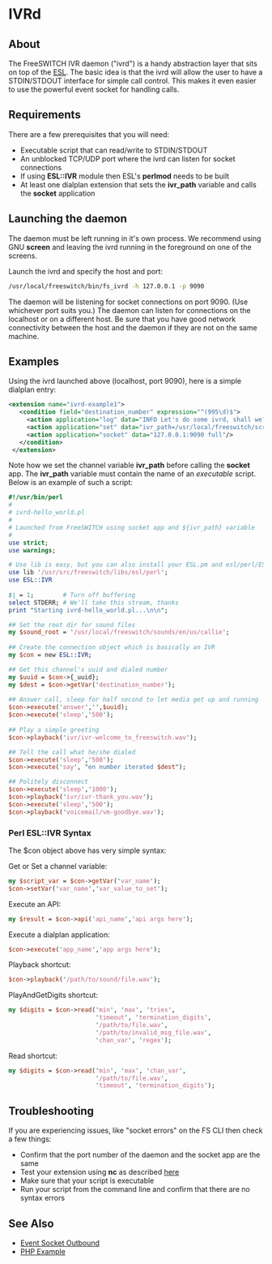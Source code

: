 
# IVRd 

 

## About

The FreeSWITCH IVR daemon ("ivrd") is a handy abstraction layer that sits on top of the [ESL](../Modules/mod_esl_6587340.mdx#about). The basic idea is that the ivrd will allow the user to have a STDIN/STDOUT interface for simple call control. This makes it even easier to use the powerful event socket for handling calls.

## Requirements

There are a few prerequisites that you will need:

* Executable script that can read/write to STDIN/STDOUT
* An unblocked TCP/UDP port where the ivrd can listen for socket connections
* If using **ESL::IVR** module then ESL's **perlmod** needs to be built
* At least one dialplan extension that sets the **ivr\_path** variable and calls the **socket** application

## Launching the daemon

The daemon must be left running in it's own process. We recommend using GNU **screen** and leaving the ivrd running in the foreground on one of the screens.

Launch the ivrd and specify the host and port:

```bash
/usr/local/freeswitch/bin/fs_ivrd -h 127.0.0.1 -p 9090
```

The daemon will be listening for socket connections on port 9090\. (Use whichever port suits you.) The daemon can listen for connections on the localhost or on a different host. Be sure that you have good network connectivity between the host and the daemon if they are not on the same machine.

## Examples

Using the ivrd launched above (localhost, port 9090), here is a simple dialplan entry:

```xml
<extension name="ivrd-example1">
   <condition field="destination_number" expression="^(995\d)$">
     <action application="log" data="INFO Let's do some ivrd, shall we?"/>
     <action application="set" data="ivr_path=/usr/local/freeswitch/scripts/ivrd-hello_world.pl"/>
     <action application="socket" data="127.0.0.1:9090 full"/>
   </condition>                     
 </extension>
```

Note how we set the channel variable **ivr\_path** before calling the **socket** app. The **ivr\_path** variable must contain the name of an _executable_ script. Below is an example of such a script:

```perl
#!/usr/bin/perl
#
# ivrd-hello_world.pl                 
#
# Launched from FreeSWITCH using socket app and ${ivr_path} variable
#
use strict;
use warnings;

# Use lib is easy, but you can also install your ESL.pm and esl/perl/ESL/* into site_perl
use lib '/usr/src/freeswitch/libs/esl/perl';  
use ESL::IVR
                        
$| = 1;        # Turn off buffering
select STDERR; # We'll take this stream, thanks
print "Starting ivrd-hello_world.pl...\n\n";

## Set the root dir for sound files
my $sound_root = '/usr/local/freeswitch/sounds/en/us/callie';
                         
## Create the connection object which is basically an IVR
my $con = new ESL::IVR;  

## Get this channel's uuid and dialed number
my $uuid = $con->{_uuid};
my $dest = $con->getVar('destination_number');
                         
## Answer call, sleep for half second to let media get up and running
$con->execute('answer','',$uuid);
$con->execute('sleep','500');
                                                                                           
## Play a simple greeting        
$con->playback('ivr/ivr-welcome_to_freeswitch.wav'); 

## Tell the call what he/she dialed
$con->execute('sleep','500');
$con->execute('say', "en number iterated $dest");

## Politely disconnect             
$con->execute('sleep','1000');
$con->playback('ivr/ivr-thank_you.wav');
$con->execute('sleep','500');
$con->playback('voicemail/vm-goodbye.wav');
```

### Perl ESL::IVR Syntax

The $con object above has very simple syntax:

Get or Set a channel variable:

```perl
my $script_var = $con->getVar('var_name');
$con->setVar('var_name','var_value_to_set');
```

Execute an API:

```perl
my $result = $con->api('api_name','api args here');
```

Execute a dialplan application:

```perl
$con->execute('app_name','app args here');
```

Playback shortcut:

```perl
$con->playback('/path/to/sound/file.wav');
```

PlayAndGetDigits shortcut:

```perl
my $digits = $con->read('min', 'max', 'tries',
                        'timeout', 'termination_digits',
                        '/path/to/file.wav',
                        '/path/to/invalid_msg_file.wav',
                        'chan_var', 'regex');
```

Read shortcut:

```perl
my $digits = $con->read('min', 'max', 'chan_var',
                        '/path/to/file.wav',
                        'timeout', 'termination_digits');
```

## Troubleshooting

If you are experiencing issues, like "socket errors" on the FS CLI then check a few things:

* Confirm that the port number of the daemon and the socket app are the same
* Test your extension using **nc** as described [here](../Client-and-Developer-Interfaces/Event-Socket-Library/Event-Socket-Outbound_3375460.mdx#faq)
* Make sure that your script is executable
* Run your script from the command line and confirm that there are no syntax errors

## See Also

* [Event Socket Outbound](../Client-and-Developer-Interfaces/Event-Socket-Library/Event-Socket-Outbound_3375460.mdx#faq)
* [PHP Example](../Client-and-Developer-Interfaces/PHP-ESL/index.mdx#-ivrd-)


